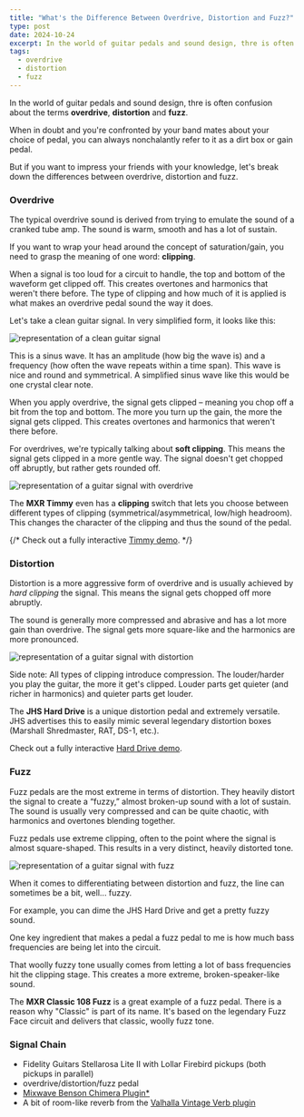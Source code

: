 ```yaml
---
title: "What's the Difference Between Overdrive, Distortion and Fuzz?"
type: post
date: 2024-10-24
excerpt: In the world of guitar pedals and sound design, thre is often confusion about the terms overdrive, distortion and fuzz. When in doubt and you're confronted by your band mates about your choice of pedal, you can always nonchalantly refer to it as a dirt box or gain pedal.
tags:
  - overdrive
  - distortion
  - fuzz
---
```



In the world of guitar pedals and sound design, thre is often confusion about the terms **overdrive**, **distortion** and **fuzz**.

When in doubt and you're confronted by your band mates about your choice of pedal, you can always nonchalantly refer to it as a dirt box or gain pedal.

But if you want to impress your friends with your knowledge, let's break down the differences between overdrive, distortion and fuzz.

### Overdrive

The typical overdrive sound is derived from trying to emulate the sound of a cranked tube amp. The sound is warm, smooth and has a lot of sustain.

If you want to wrap your head around the concept of saturation/gain, you need to grasp the meaning of one word: **clipping**.

When a signal is too loud for a circuit to handle, the top and bottom of the waveform get clipped off. This creates overtones and harmonics that weren't there before. The type of clipping and how much of it is applied is what makes an overdrive pedal sound the way it does.

Let's take a clean guitar signal. In very simplified form, it looks like this:

<Image
  src={cleanSignal}
  alt="representation of a clean guitar signal"
  class="object-fit mx-auto h-28 rounded-lg bg-loopydemos-background p-4"
  width={600}
/>

This is a sinus wave. It has an amplitude (how big the wave is) and a frequency (how often the wave repeats within a time span). This wave is nice and round and symmetrical. A simplified sinus wave like this would be one crystal clear note.

When you apply overdrive, the signal gets clipped – meaning you chop off a bit from the top and bottom. The more you turn up the gain, the more the signal gets clipped. This creates overtones and harmonics that weren't there before.

For overdrives, we're typically talking about **soft clipping**. This means the signal gets clipped in a more gentle way. The signal doesn't get chopped off abruptly, but rather gets rounded off.

<Image
  src={overdriveSignal}
  alt="representation of a guitar signal with overdrive"
  class="object-fit mx-auto h-28 rounded-lg bg-loopydemos-background p-4"
  width={600}
/>

The **MXR Timmy** even has a **clipping** switch that lets you choose between different types of clipping (symmetrical/asymmetrical, low/high headroom). This changes the character of the clipping and thus the sound of the pedal.

<PartnerLinks
  slug="mxr-timmy-overdrive"
  sweetwater="https://sweetwater.sjv.io/NknDdV"
  thomann="mxr_custom_shop_timmy_csp027"
/>

{/* Check out a fully interactive [Timmy demo](/demos/mxr-timmy-overdrive). */}

### Distortion

Distortion is a more aggressive form of overdrive and is usually achieved by _hard clipping_ the signal. This means the signal gets chopped off more abruptly.

The sound is generally more compressed and abrasive and has a lot more gain than overdrive. The signal gets more square-like and the harmonics are more pronounced.

<Image
  src={distortionSignal}
  alt="representation of a guitar signal with distortion"
  class="object-fit mx-auto h-28 rounded-lg bg-loopydemos-background p-4"
  width={600}
/>

Side note: All types of clipping introduce compression. The louder/harder you play the guitar, the more it get's clipped. Louder parts get quieter (and richer in harmonics) and quieter parts get louder.

The **JHS Hard Drive** is a unique distortion pedal and extremely versatile. JHS advertises this to easily mimic several legendary distortion boxes (Marshall Shredmaster, RAT, DS-1, etc.).

<PartnerLinks
  slug="jhs-pedals-hard-drive"
  sweetwater="https://sweetwater.sjv.io/6e0jEE"
  thomann="jhs_pedals_hard_drive_distortion_tan"
/>

Check out a fully interactive [Hard Drive demo](/demos/jhs-pedals-hard-drive).

### Fuzz

Fuzz pedals are the most extreme in terms of distortion. They heavily distort the signal to create a “fuzzy,” almost broken-up sound with a lot of sustain. The sound is usually very compressed and can be quite chaotic, with harmonics and overtones blending together.

Fuzz pedals use extreme clipping, often to the point where the signal is almost square-shaped. This results in a very distinct, heavily distorted tone.

<Image
  src={fuzzSignal}
  alt="representation of a guitar signal with fuzz"
  class="object-fit mx-auto h-28 rounded-lg bg-loopydemos-background p-4"
  width={600}
/>

When it comes to differentiating between distortion and fuzz, the line can sometimes be a bit, well... fuzzy.

For example, you can dime the JHS Hard Drive and get a pretty fuzzy sound.

One key ingredient that makes a pedal a fuzz pedal to me is how much bass frequencies are being let into the circuit.

That woolly fuzzy tone usually comes from letting a lot of bass frequencies hit the clipping stage. This creates a more extreme, broken-speaker-like sound.

The **MXR Classic 108 Fuzz** is a great example of a fuzz pedal. There is a reason why "Classic" is part of its name. It's based on the legendary Fuzz Face circuit and delivers that classic, woolly fuzz tone.

<PartnerLinks
  slug="mxr-classic-108-fuzz"
  sweetwater="https://sweetwater.sjv.io/Mm0x4q"
  thomann="dunlop_mxr_m296_classic_108_fuzz_mini"
/>

### Signal Chain

- Fidelity Guitars Stellarosa Lite II with Lollar Firebird pickups (both pickups in parallel)
- overdrive/distortion/fuzz pedal
- [Mixwave Benson Chimera Plugin\*](https://sweetwater.sjv.io/B0N2PL)
- A bit of room-like reverb from the [Valhalla Vintage Verb plugin](https://valhalladsp.com/shop/reverb/valhalla-vintage-verb/)
